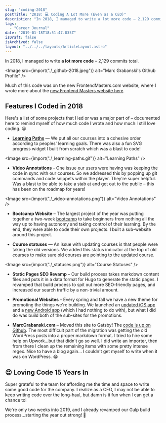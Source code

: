 ```yaml
---
slug: "coding-2018"
postTitle: "2018: 💻 Coding A Lot More (Even as a CEO)"
description: "In 2018, I managed to write a lot more code – 2,129 commits total. 15+ years in, I am still loving writing code."
tags:
  - "Career Journal"
date: "2019-01-18T18:51:47.835Z"
isDraft: false
isArchived: false
layout: "../../../layouts/ArticleLayout.astro"
---
```



In 2018, I managed to write **a lot more code** – 2,129 commits total.

<Image
  src={import("./_github-2018.jpeg")}
  alt="Marc Grabanski's Github Profile"
/>

Much of this code was on the new FrontendMasters.com website, where I wrote more about the [new Frontend Masters website here](./new-frontend-masters-website).

## Features I Coded in 2018

Here's a list of some projects that I led or was a major part of – documented here to remind myself of how much code I wrote and how much I still love coding. 😀

- [**Learning Paths**](https://frontendmasters.com/learn/) — We put all our courses into a cohesive order according to peoples' learning goals. There was also a fun SVG progress widget I built from scratch which was a blast to code!

<Image src={import("./_learning-paths.gif")} alt="Learning Paths" />

- **Video Annotations** - One issue our users were having was keeping the code in sync with our courses. So we addressed this by popping up git commands and code snippets within the player. They're super helpful. Was a blast to be able to take a stab at and get out to the public – this has been on the roadmap for years!

<Image src={import("./_video-annotations.png")} alt="Video Annotations" />

- **Bootcamp Website** – The largest project of the year was putting together a two-week [bootcamp](https://twitter.com/frontendmasters/status/1046765279731224576) to take beginners from nothing all the way up to having autonomy and taking control of their learning. By the end, they were able to code their own projects. I built a sub-website around this project.

* **Course statuses** — An issue with updating courses is that people were taking the old versions. We added this status indicator at the top of old courses to make sure old courses are pointing to the updated course.

<Image src={import("./_statuses.png")} alt="Course Statuses" />

- **Static Pages SEO Revamp** – Our build process takes markdown content files and puts it in a data format for Hugo to generate the static pages. I revamped that build process to spit out more SEO-friendly pages, and increased our search traffic by a non-trivial amount.
- **Promotional Websites** - Every spring and fall we have a new theme for promoting the things we're building. We launched an [updated iOS app](https://itunes.apple.com/us/app/frontend-masters/id1383780486?ls=1&mt=8) and a [new Android app](https://play.google.com/store/apps/details?id=in.mjg.frontendmasters.store&utm_source=frontendmasters_com&pcampaignid=MKT-Other-global-all-co-prtnr-py-PartBadge-Mar2515-1) (which I had nothing to do with), but what I did do was build both of the sub-sites for the promotions.

- **MarcGrabanski.com** – Moved this site to Gatsby! The [code is up on Github](https://github.com/1Marc/marcgrabanski.com). The most difficult part of the migration was getting the old WordPress posts into a proper markdown format. I tried to hire some help on Upwork...but that didn't go so well. I did write an importer, then from there I clean up the remaining items with some pretty intense regex. Nice to have a blog again... I couldn't get myself to write when it was on WordPress. 😂

## 😍 Loving Code 15 Years In

Super grateful to the team for affording me the time and space to write some good code for the company. I realize as a CEO, I may not be able to keep writing code over the long-haul, but damn is it fun when I can get a chance to!

We're only two weeks into 2019, and I already revamped our Gulp build process...starting the year out strong! 💪
